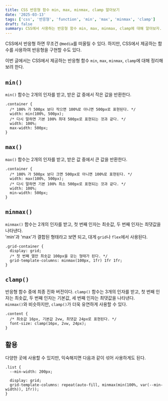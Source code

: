 ```yaml
---
title: CSS 반응형 함수 min, max, minmax, clamp 알아보기
date: '2025-03-13'
tags: ['css', '반응형', 'function', 'min', 'max', 'minmax', 'clamp']
draft: false
summary: CSS에서 사용하는 반응형 함수 min, max, minmax, clamp에 대해 알아보자.
---
```


CSS에서 반응형 하면 무조건 `@media`를 떠올릴 수 있다. 하지만, CSS에서 제공하는 함수를 사용하여 반응형을 구현할 수도 있다.

이번 글에서는 CSS에서 제공하는 반응형 함수 `min`, `max`, `minmax`, `clamp`에 대해 정리해 보려 한다.

## `min()`

`min()` 함수는 2개의 인자를 받고, 받은 값 중에서 작은 값을 반환한다.

```css:예시 {3}
.container {
  /* 100% 가 500px 보다 작으면 100%로 아니면 500px로 표현된다. */
  width: min(100%, 500px);
  /* 다시 말하면 기본 100% 최대 500px로 표현되는 것과 같다. */
  width: 100%;
  max-width: 500px;
}
```

## `max()`

`max()` 함수는 2개의 인자를 받고, 받은 값 중에서 큰 값을 반환한다.

```css:예시 {3}
.container {
  /* 100% 가 500px 보다 크면 500px로 아니면 100%로 표현된다. */
  width: max(100%, 500px);
  /* 다시 말하면 기본 100% 최소 500px로 표현되는 것과 같다. */
  width: 100%;
  min-width: 500px;
}
```

## `minmax()`

`minmax()` 함수는 2개의 인자를 받고, 첫 번째 인자는 최솟값, 두 번째 인자는 최댓값을 나타낸다.  
'min'과 'max'가 결합된 형태라고 보면 되고, 대게 `grid`나 `flex`에서 사용된다.

```css:예시 {4}
.grid-container {
  display: grid;
  /* 첫 번째 열만 최솟값 100px을 갖는 형태가 된다. */
  grid-template-columns: minmax(100px, 1fr) 1fr 1fr;
}
```

## `clamp()`

반응형 함수 중에 최종 진화 버전이다. `clamp()` 함수는 3개의 인자를 받고, 첫 번째 인자는 최솟값, 두 번째 인자는 기본값, 세 번째 인자는 최댓값을 나타낸다.  
`minmax()`와 비슷하지만, `clamp()`가 더욱 유연하게 사용할 수 있다.

```css:예시 {3}
.content {
  /* 최솟값 16px, 기본값 2vw, 최댓값 24px로 표현된다. */
  font-size: clamp(16px, 2vw, 24px);
}
```

## 활용

다양한 곳에 사용할 수 있지만, 익숙해지면 다음과 같이 섞어 사용하게도 된다.

```css:예시 {5}
.list {
  --min-width: 200px;

  display: grid;
  grid-template-columns: repeat(auto-fill, minmax(min(100%, var(--min-width)), 1fr));
}
```
